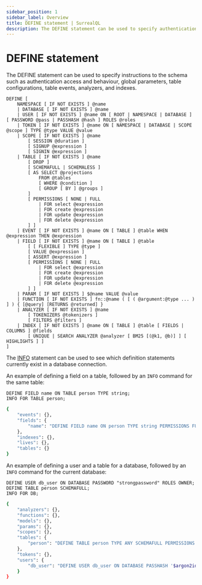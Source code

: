 ```yaml
---
sidebar_position: 1
sidebar_label: Overview
title: DEFINE statement | SurrealQL
description: The DEFINE statement can be used to specify authentication access and behaviour, global parameters, table configurations, table events, schema definitions, and indexes.
---
```


# DEFINE statement

The DEFINE statement can be used to specify  instructions to the schema such as  authentication access and behaviour, global parameters, table configurations, table events, analyzers, and indexes.

```surql title="SurrealQL Syntax"
DEFINE [
	NAMESPACE [ IF NOT EXISTS ] @name
	| DATABASE [ IF NOT EXISTS ] @name
	| USER [ IF NOT EXISTS ] @name ON [ ROOT | NAMESPACE | DATABASE ] [ PASSWORD @pass | PASSHASH @hash ] ROLES @roles
	| TOKEN [ IF NOT EXISTS ] @name ON [ NAMESPACE | DATABASE | SCOPE @scope ] TYPE @type VALUE @value
	| SCOPE [ IF NOT EXISTS ] @name
		[ SESSION @duration ]
		[ SIGNUP @expression ]
		[ SIGNIN @expression ]
	| TABLE [ IF NOT EXISTS ] @name
		[ DROP ]
		[ SCHEMAFULL | SCHEMALESS ]
		[ AS SELECT @projections
			FROM @tables
			[ WHERE @condition ]
			[ GROUP [ BY ] @groups ]
		]
		[ PERMISSIONS [ NONE | FULL
			| FOR select @expression
			| FOR create @expression
			| FOR update @expression
			| FOR delete @expression
		] ]
	| EVENT [ IF NOT EXISTS ] @name ON [ TABLE ] @table WHEN @expression THEN @expression
	| FIELD [ IF NOT EXISTS ] @name ON [ TABLE ] @table
		[ [ FLEXIBLE ] TYPE @type ]
		[ VALUE @expression ]
		[ ASSERT @expression ]
		[ PERMISSIONS [ NONE | FULL
			| FOR select @expression
			| FOR create @expression
			| FOR update @expression
			| FOR delete @expression
		] ]
	| PARAM [ IF NOT EXISTS ] $@name VALUE @value
	| FUNCTION [ IF NOT EXISTS ] fn::@name ( [ ( @argument:@type ... ) ] ) { [@query] [RETURNS @returned] }
	| ANALYZER [ IF NOT EXISTS ] @name
		[ TOKENIZERS @tokenizers ]
		[ FILTERS @filters ]
	| INDEX [ IF NOT EXISTS ] @name ON [ TABLE ] @table [ FIELDS | COLUMNS ] @fields
		[ UNIQUE | SEARCH ANALYZER @analyzer [ BM25 [(@k1, @b)] ] [ HIGHLIGHTS ] ]
]
```

The [INFO](/docs/surrealdb/surrealql/statements/info) statement can be used to see which definition statements currently exist in a database connection.

An example of defining a field on a table, followed by an `INFO` command for the same table:

```surql
DEFINE FIELD name ON TABLE person TYPE string;
INFO FOR TABLE person;
```

```bash output="Response"
{
    "events": {},
    "fields": {
        "name": "DEFINE FIELD name ON person TYPE string PERMISSIONS FULL"
    },
    "indexes": {},
    "lives": {},
    "tables": {}
}
```

An example of defining a user and a table for a database, followed by an `INFO` command for the current database:

```surql
DEFINE USER db_user ON DATABASE PASSWORD "strongpassword" ROLES OWNER;
DEFINE TABLE person SCHEMAFULL;
INFO FOR DB;
```

```bash output="Response"
{
    "analyzers": {},
    "functions": {},
    "models": {},
    "params": {},
    "scopes": {},
    "tables": {
        "person": "DEFINE TABLE person TYPE ANY SCHEMAFULL PERMISSIONS NONE"
    },
    "tokens": {},
    "users": {
        "db_user": "DEFINE USER db_user ON DATABASE PASSHASH '$argon2id$v=19$m=19456,t=2,p=1$P5nVYXOMvk6rEz67kjL5Dg$0T/XNmgIaB+lK0IPspg1l8LruzNK96jd/PvktRCB/ww' ROLES OWNER"
    }
}
```